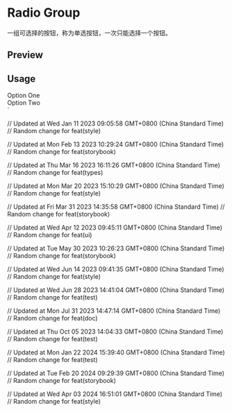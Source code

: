 

<Meta of={RadioGroupStories} />

<RadixPrimitiveDocsButton name='radio-group' />

# Radio Group

一组可选择的按钮，称为单选按钮，一次只能选择一个按钮。

## Preview

<Canvas of={RadioGroupStories.Default} />

## Usage


  <div className="flex items-center space-x-2">
    <RadioGroupItem value="option-one" id="option-one" />
    <Label htmlFor="option-one">Option One</Label>
  </div>
  <div className="flex items-center space-x-2">
    <RadioGroupItem value="option-two" id="option-two" />
    <Label htmlFor="option-two">Option Two</Label>
  </div>
</RadioGroup>`

<Source code={importCode} language='ts' dark />
<Source code={usageCode} language='tsx' dark />

// Updated at Wed Jan 11 2023 09:05:58 GMT+0800 (China Standard Time)
// Random change for feat(style)

// Updated at Mon Feb 13 2023 10:29:24 GMT+0800 (China Standard Time)
// Random change for feat(storybook)

// Updated at Thu Mar 16 2023 16:11:26 GMT+0800 (China Standard Time)
// Random change for feat(types)

// Updated at Mon Mar 20 2023 15:10:29 GMT+0800 (China Standard Time)
// Random change for feat(style)

// Updated at Fri Mar 31 2023 14:35:58 GMT+0800 (China Standard Time)
// Random change for feat(storybook)

// Updated at Wed Apr 12 2023 09:45:11 GMT+0800 (China Standard Time)
// Random change for feat(ui)

// Updated at Tue May 30 2023 10:26:23 GMT+0800 (China Standard Time)
// Random change for feat(storybook)

// Updated at Wed Jun 14 2023 09:41:35 GMT+0800 (China Standard Time)
// Random change for feat(style)

// Updated at Wed Jun 28 2023 14:41:04 GMT+0800 (China Standard Time)
// Random change for feat(test)

// Updated at Mon Jul 31 2023 14:47:14 GMT+0800 (China Standard Time)
// Random change for feat(doc)

// Updated at Thu Oct 05 2023 14:04:33 GMT+0800 (China Standard Time)
// Random change for feat(test)

// Updated at Mon Jan 22 2024 15:39:40 GMT+0800 (China Standard Time)
// Random change for feat(test)

// Updated at Tue Feb 20 2024 09:29:39 GMT+0800 (China Standard Time)
// Random change for feat(storybook)

// Updated at Wed Apr 03 2024 16:51:01 GMT+0800 (China Standard Time)
// Random change for feat(style)
